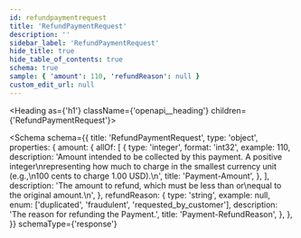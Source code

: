 ```yaml
---
id: refundpaymentrequest
title: 'RefundPaymentRequest'
description: ''
sidebar_label: 'RefundPaymentRequest'
hide_title: true
hide_table_of_contents: true
schema: true
sample: { 'amount': 110, 'refundReason': null }
custom_edit_url: null
---
```



<Heading as={'h1'} className={'openapi__heading'} children={'RefundPaymentRequest'}></Heading>

<Schema
  schema={{
    title: 'RefundPaymentRequest',
    type: 'object',
    properties: {
      amount: {
        allOf: [
          {
            type: 'integer',
            format: 'int32',
            example: 110,
            description:
              'Amount intended to be collected by this payment. A positive integer\nrepresenting how much to charge in the smallest currency unit (e.g.,\n100 cents to charge 1.00 USD).\n',
            title: 'Payment-Amount',
          },
        ],
        description:
          'The amount to refund, which must be less than or\nequal to the original amount.\n',
      },
      refundReason: {
        type: 'string',
        example: null,
        enum: ['duplicated', 'fraudulent', 'requested_by_customer'],
        description: 'The reason for refunding the Payment.',
        title: 'Payment-RefundReason',
      },
    },
  }}
  schemaType={'response'}
></Schema>
